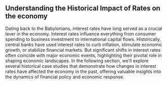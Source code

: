 ## Understanding the Historical Impact of Rates on the economy

Dating back to the Babylonians, interest rates have long served as a crucial lever in the economy.
Interest rates influence everything from consumer spending to business investment to international capital flows. 
Historically, central banks have used interest rates to curb inflation, stimulate economic growth, or stabilize financial markets. 
But significant shifts in interest rates often coincide with major economic events, highlighting their pivotal role in shaping economic landscapes. 
In the following section, we'll explore several historical case studies that demonstrate how changes in interest rates have affected the economy in the past, 
offering valuable insights into the dynamics of financial policy and economic response.